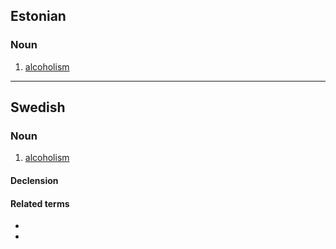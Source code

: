 ==Estonian==
{{wikipedia|lang=et}}

===Noun===
{{et-noun|}}
# [[alcoholism]]

----

==Swedish==
{{wikipedia|lang=sv}}

===Noun===
{{sv-noun|c}}
# [[alcoholism]]

====Declension====
{{sv-noun-unc-irreg-c|2=alkoholismen}}

====Related terms====
* {{l|sv|alkohol}}
* {{l|sv|alkoholist}}